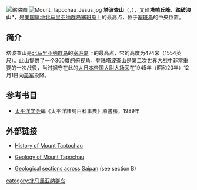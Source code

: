 {{Geobox|Mountain range<!--  山脉 -->  
|map<!-- 地图 -->  =
|map_size=
|image= Mount Tapochau.JPG
|image_size= 250px
|image_caption<!-- 图片标题 -->  =塔波查山
|other_name=
|country<!-- 国家 -->  =
|country1=
|region<!-- 地区 -->  =
|region1=|region2=|region3=|region4=|region5=|region6=|region7=
|parent<!-- 属于山脉 -->  =
|geology<!-- 地质状况之地貌 -->=[[山脊|山脊]]
|geology1<!-- 地质状况之岩石类别 -->=[[石灰岩|石灰岩]]
|geology2<!-- 地质状况之土壤类别 -->=
|period<!-- 形成时期 -->=
|period1=
|orogeny<!-- 造山运动 -->=[[环太平洋地震带|环太平洋地震带]]
|highest<!-- 最高点 -->  =
|highest_location<!-- 位置国家 -->  =[[北马里亚纳群岛|北马里亚纳群岛]][[塞班岛|塞班岛]]
|highest_elevation_imperial<!-- 海拔（因其显示的是英尺，所以需要度量衡换算书写英尺数量，而不是米） -->  =1554
|highest_lat_d<!-- 度 -->=15
|highest_lat_m<!-- 分 -->=11
|highest_lat_s<!-- 秒 -->=20
|highest_lat_NS<!-- 南北纬 -->=N
|highest_long_d<!-- 度 -->=145
|highest_long_m<!-- 分 -->=44
|highest_long_s<!-- 秒 -->=35
|highest_long_EW<!-- 东西经 -->= E
}}
[[File:SAIPAN_Mount_Tapochau.jpg|缩略图]]
[[File:Mount_Tapochau_Jesus.jpg|thumb]]
'''塔波查山'''（{{lang-en|''' Mount Tapochau '''}}，{{lang-ja|'''タポチョ山  '''}}），又译'''塔帕丘峰'''、'''踏破浪山"'''，是[[美国属地|美国属地]][[北马里亚纳群岛|北马里亚纳群岛]][[塞班岛|塞班岛]]上的最高点，位于[[塞班岛|塞班岛]]的中央位置。

== 简介 ==
塔波查山是[[北马里亚纳群岛|北马里亚纳群岛]]的[[塞班岛|塞班岛]]上的最高点，它的高度为474米（1554英尺）。此山提供了一个360度的俯视角。登陆塔波查山是[[第二次世界大战|第二次世界大战]]中非常重要的一次战役，当时据守在此的[[大日本帝国|大日本帝国]][[大尉|大尉]][[大场荣|大场荣]]在1945年（昭和20年）12月1日向[[美军|美军]]投降。

== 参考书目 ==
*[[太平洋学会|太平洋学会]]編《太平洋諸島百科事典》原書房，1989年

== 外部链接 ==
* {{en}}[https://web.archive.org/web/20070310230206/http://www.op97.k12.il.us/julian/tribrocks/rocks/044/historical.html History of Mount Taptochau ]
* {{en}}[https://web.archive.org/web/20070310230119/http://www.op97.k12.il.us/julian/tribrocks/rocks/044/geological.html Geology of Mount Tapochau]
* {{en}}[http://pubs.usgs.gov/wri/wri034178/pdf/fig04b.pdf Geological sections across Saipan] {{Wayback|url=http://pubs.usgs.gov/wri/wri034178/pdf/fig04b.pdf |date=20070626234942 }} (see section B)

[[category:北马里亚纳群岛|category:北马里亚纳群岛]]
